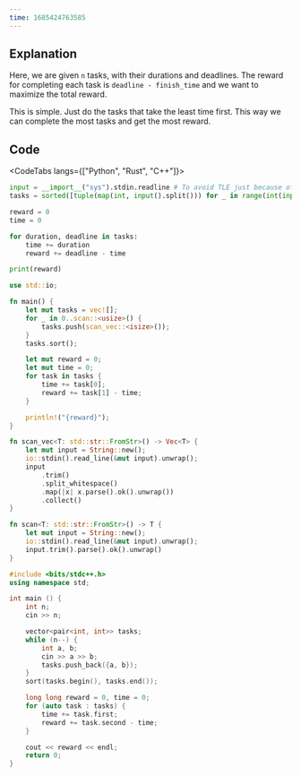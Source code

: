 ```yaml
---
time: 1685424763585
---
```


## Explanation



Here, we are given `n` tasks, with their durations and deadlines. The reward for completing each task is `deadline - finish_time` and we want to maximize the total reward.



This is simple. Just do the tasks that take the least time first. This way we can complete the most tasks and get the most reward.

## Code



<CodeTabs langs={["Python", "Rust", "C++"]}>

```python
input = __import__("sys").stdin.readline # To avoid TLE just because of slow input
tasks = sorted([tuple(map(int, input().split())) for _ in range(int(input()))])

reward = 0
time = 0

for duration, deadline in tasks:
    time += duration
    reward += deadline - time

print(reward)
```

```rust
use std::io;

fn main() {
    let mut tasks = vec![];
    for _ in 0..scan::<usize>() {
        tasks.push(scan_vec::<isize>());
    }
    tasks.sort();

    let mut reward = 0;
    let mut time = 0;
    for task in tasks {
        time += task[0];
        reward += task[1] - time;
    }

    println!("{reward}");
}

fn scan_vec<T: std::str::FromStr>() -> Vec<T> {
    let mut input = String::new();
    io::stdin().read_line(&mut input).unwrap();
    input
        .trim()
        .split_whitespace()
        .map(|x| x.parse().ok().unwrap())
        .collect()
}

fn scan<T: std::str::FromStr>() -> T {
    let mut input = String::new();
    io::stdin().read_line(&mut input).unwrap();
    input.trim().parse().ok().unwrap()
}
```

```cpp
#include <bits/stdc++.h>
using namespace std;

int main () {
    int n;
    cin >> n;

    vector<pair<int, int>> tasks;
    while (n--) {
        int a, b;
        cin >> a >> b;
        tasks.push_back({a, b});
    }
    sort(tasks.begin(), tasks.end());

    long long reward = 0, time = 0;
    for (auto task : tasks) {
        time += task.first;
        reward += task.second - time;
    }

    cout << reward << endl;
    return 0;
}
```

</CodeTabs>
